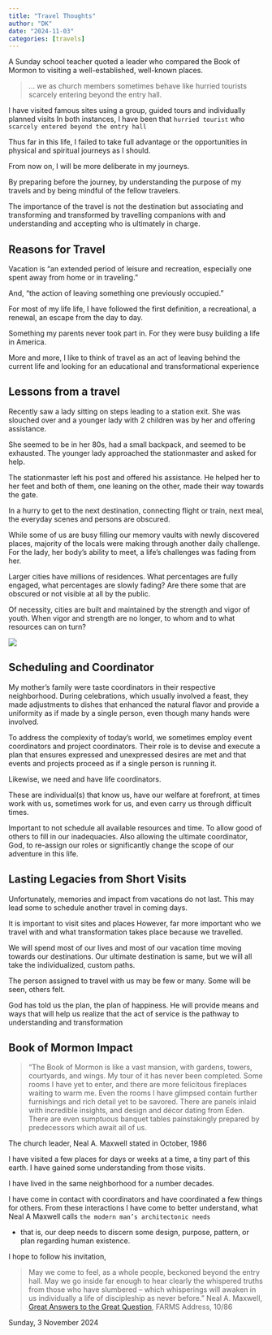 ```yaml
---
title: "Travel Thoughts"
author: "DK"
date: "2024-11-03"
categories: [travels]
---
```


A Sunday school teacher quoted a leader who compared the Book of Mormon to visiting a well-established, well-known places.

> ... we as church members sometimes behave like hurried tourists scarcely entering beyond the entry hall.

I have visited famous sites using a group, guided tours and individually planned visits In both instances, I have been that `hurried tourist` who `scarcely entered beyond the entry hall`

Thus far in this life, I failed to take full advantage or the opportunities in physical and spiritual journeys as I should.

From now on, I will be more deliberate in my journeys.

By preparing before the journey, by understanding the purpose of my travels and by being mindful of the fellow travelers.

The importance of the travel is not the destination but associating and transforming and transformed by travelling companions with and understanding and accepting who is ultimately in charge.

## Reasons for Travel

Vacation is "an extended period of leisure and recreation, especially one spent away from home or in traveling."

And, "the action of leaving something one previously occupied."

For most of my life life, I have followed the first definition, a recreational, a renewal, an escape from the day to day.

Something my parents never took part in. For they were busy building a life in America.

More and more, I like to think of travel as an act of leaving behind the current life and looking for an educational and transformational experience

## Lessons from a travel

Recently saw a lady sitting on steps leading to a station exit. She was slouched over and a younger lady with 2 children was by her and offering assistance.

She seemed to be in her 80s, had a small backpack, and seemed to be exhausted. The younger lady approached the stationmaster and asked for help.

The stationmaster left his post and offered his assistance. He helped her to her feet and both of them, one leaning on the other, made their way towards the gate.

In a hurry to get to the next destination, connecting flight or train, next meal, the everyday scenes and persons are obscured.

While some of us are busy filling our memory vaults with newly discovered places, majority of the locals were making through another daily challenge. For the lady, her body's ability to meet, a life's challenges was fading from her.

Larger cities have millions of residences. What percentages are fully engaged, what percentages are slowly fading? Are there some that are obscured or not visible at all by the public.

Of necessity, cities are built and maintained by the strength and vigor of youth. When vigor and strength are no longer, to whom and to what resources can on turn?

![](images/20241030_091131.jpg)

## Scheduling and Coordinator

My mother's family were taste coordinators in their respective neighborhood. During celebrations, which usually involved a feast, they made adjustments to dishes that enhanced the natural flavor and provide a uniformity as if made by a single person, even though many hands were involved.

To address the complexity of today's world, we sometimes employ event coordinators and project coordinators. Their role is to devise and execute a plan that ensures expressed and unexpressed desires are met and that events and projects proceed as if a single person is running it.

Likewise, we need and have life coordinators.

These are individual(s) that know us, have our welfare at forefront, at times work with us, sometimes work for us, and even carry us through difficult times.

Important to not schedule all available resources and time. To allow good of others to fill in our inadequacies. Also allowing the ultimate coordinator, God, to re-assign our roles or significantly change the scope of our adventure in this life.

## Lasting Legacies from Short Visits

Unfortunately, memories and impact from vacations do not last. This may lead some to schedule another travel in coming days.

It is important to visit sites and places However, far more important who we travel with and what transformation takes place because we travelled.

We will spend most of our lives and most of our vacation time moving towards our destinations. Our ultimate destination is same, but we will all take the individualized, custom paths.

The person assigned to travel with us may be few or many. Some will be seen, others felt.

God has told us the plan, the plan of happiness. He will provide means and ways that will help us realize that the act of service is the pathway to understanding and transformation

## Book of Mormon Impact

> “The Book of Mormon is like a vast mansion, with gardens, towers, courtyards, and wings. My tour of it has never been completed. Some rooms I have yet to enter, and there are more felicitous fireplaces waiting to warm me. Even the rooms I have glimpsed contain further furnishings and rich detail yet to be savored. There are panels inlaid with incredible insights, and design and décor dating from Eden. There are even sumptuous banquet tables painstakingly prepared by predecessors which await all of us.

The church leader, Neal A. Maxwell stated in October, 1986

I have visited a few places for days or weeks at a time, a tiny part of this earth. I have gained some understanding from those visits.

I have lived in the same neighborhood for a number decades.

I have come in contact with coordinators and have coordinated a few things for others. From these interactions I have come to better understand, what Neal A Maxwell calls `the modern man’s architectonic needs`

-   that is, our deep needs to discern some design, purpose, pattern, or plan regarding human existence.

I hope to follow his invitation,

> May we come to feel, as a whole people, beckoned beyond the entry hall. May we go inside far enough to hear clearly the whispered truths from those who have slumbered – which whisperings will awaken in us individually a life of discipleship as never before.” Neal A. Maxwell, [Great Answers to the Great Question](http://speeches.byu.edu/?act=viewitem&id=918&tid=2 "Great Answers to the Great Question"), FARMS Address, 10/86

Sunday, 3 November 2024
